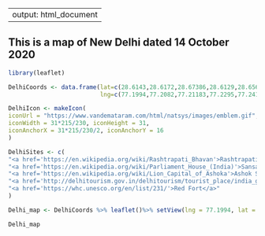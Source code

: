 
---
output: html_document
---

## This is a map of New Delhi dated 14 October 2020


```r
library(leaflet)

DelhiCoords <- data.frame(lat=c(28.6143,28.6172,28.67386,28.6129,28.6562),
                          lng=c(77.1994,77.2082,77.21183,77.2295,77.2410))

DelhiIcon <- makeIcon(
iconUrl = "https://www.vandemataram.com/html/natsys/images/emblem.gif",
iconWidth = 31*215/230, iconHeight = 31,
iconAnchorX = 31*215/230/2, iconAnchorY = 16
)

DelhiSites <- c(
"<a href='https://en.wikipedia.org/wiki/Rashtrapati_Bhavan'>Rashtrapati Bhawan</a>",
"<a href='https://en.wikipedia.org/wiki/Parliament_House_(India)'>Sansad Bhawan</a>",
"<a href='https://en.wikipedia.org/wiki/Lion_Capital_of_Ashoka'>Ashok Stambh</a>",
"<a href='http://delhitourism.gov.in/delhitourism/tourist_place/india_gate.jsp'>India Gate</a>",
"<a href='https://whc.unesco.org/en/list/231/'>Red Fort</a>"
)

Delhi_map <- DelhiCoords %>% leaflet()%>% setView(lng = 77.1994, lat = 28.6143, zoom = 12) %>% addTiles() %>% addMarkers(icon=DelhiIcon, popup = DelhiSites)

Delhi_map
```


